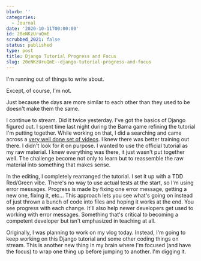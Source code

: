 ```yaml
---
blurb: ''
categories:
  - Journal
date: '2020-10-11T00:00:00'
id: 20eNKzUruQmE
scrubbed_2021: false
status: published
type: post
title: Django Tutorial Progress and Focus
slug: 20eNKzUruQmE--django-tutorial-progress-and-focus
---
```


I'm running out of things to write about. 

Except, of course, I'm not. 

Just because the days are more similar to each other than they used to be doesn't make them the same. 

I continue to stream. Did it twice yesterday. I've got the  basics of Django figured out. I spent time last night during the Bama game refining the tutorial I'm putting together. While working on that, I did a searching and came across a [very well done set of videos](https://www.youtube.com/watch?v=3vi3uuQIedY&list=PLEsfXFp6DpzTD1BD1aWNxS2Ep06vIkaeW&index=6). I knew there was better training out there. I didn't look for it on purpose. I wanted to use the official tutorial as my raw material. I knew everything was there, it just wasn't put together well. The challenge become not only to learn but to reassemble the raw material into something that makes sense. 

In the editing, I completely rearranged the tutorial. I set it up with a TDD Red/Green vibe. There's no way to use actual tests at the start, so I'm using error messages. Progress is made by fixing one error message, getting a new one, fixing it, etc... This approach lets you see what's going on instead of just thrown a bunch of code into files and hoping it works at the end. You see progress with each change. It'll also help newer developers get used to working with error messages. Something that's critical to becoming a competent developer but isn't emphasized in teaching at all.

Originally, I was planning to work on my vlog today. Instead, I'm going to keep working on this Django tutorial and some other coding things on stream. This is another new thing in my brain where I'm focused (and have the focus) to wrap one thing up before jumping to another. I'm digging it.

